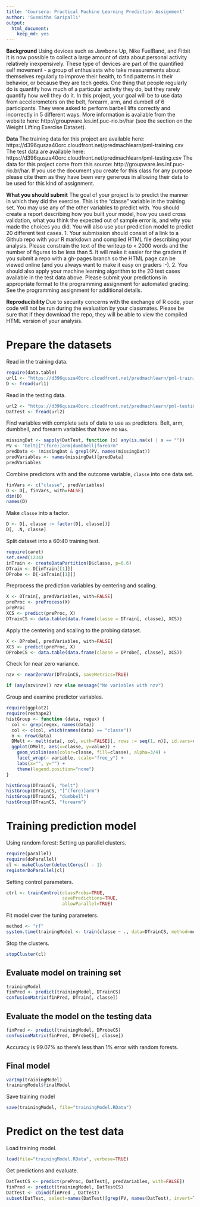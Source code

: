 ```yaml
---
title: 'Coursera: Practical Machine Learning Prediction Assignment'
author: 'Susmitha Saripalli'
output:
  html_document:
    keep_md: yes
---
```


 **Background**
 Using devices such as Jawbone Up, Nike FuelBand, and Fitbit it is now possible to collect a large amount of data about personal activity relatively inexpensively. These type of devices are part of the quantified self movement - a group of enthusiasts who take measurements about themselves regularly to improve their health, to find patterns in their behavior, or because they are tech geeks. One thing that people regularly do is quantify how much of a particular activity they do, but they rarely quantify how well they do it. In this project, your goal will be to use data from accelerometers on the belt, forearm, arm, and dumbell of 6 participants. They were asked to perform barbell lifts correctly and incorrectly in 5 different ways. More information is available from the website here: http://groupware.les.inf.puc-rio.br/har (see the section on the Weight Lifting Exercise Dataset). 

 **Data **
 The training data for this project are available here: 
 https://d396qusza40orc.cloudfront.net/predmachlearn/pml-training.csv
 The test data are available here: 
 https://d396qusza40orc.cloudfront.net/predmachlearn/pml-testing.csv
 The data for this project come from this source: http://groupware.les.inf.puc-rio.br/har. If you use the document you create for this class for any purpose please cite them as they have been very generous in allowing their data to be used for this kind of assignment. 
 
 **What you should submit**
 The goal of your project is to predict the manner in which they did the exercise. This is the "classe" variable in the training set. You may use any of the other variables to predict with. You should create a report describing how you built your model, how you used cross validation, what you think the expected out of sample error is, and why you made the choices you did. You will also use your prediction model to predict 20 different test cases. 
 1. Your submission should consist of a link to a Github repo with your R markdown and compiled HTML file describing your analysis. Please constrain the text of the writeup to < 2000 words and the number of figures to be less than 5. It will make it easier for the graders if you submit a repo with a gh-pages branch so the HTML page can be viewed online (and you always want to make it easy on graders :-).
 2. You should also apply your machine learning algorithm to the 20 test cases available in the test data above. Please submit your predictions in appropriate format to the programming assignment for automated grading. See the programming assignment for additional details. 
 
 **Reproducibility **
 Due to security concerns with the exchange of R code, your code will not be run during the evaluation by your classmates. Please be sure that if they download the repo, they will be able to view the compiled HTML version of your analysis. 
 
# Prepare the datasets
Read in the training data.
```r
require(data.table)
url1 <- "https://d396qusza40orc.cloudfront.net/predmachlearn/pml-training.csv"
D <- fread(url1)
```
Read in the testing data.
```r
url2 <- "https://d396qusza40orc.cloudfront.net/predmachlearn/pml-testing.csv"
DatTest <- fread(url2)
```

Find variables with complete sets of data to use as predictors.
Belt, arm, dumbbell, and forearm variables that have no `NAs`.

```r
missingDat <- sapply(DatTest, function (x) any(is.na(x) | x == ""))
PV <- "belt|[^(fore)]arm|dumbbell|forearm"
predData <- !missingDat & grepl(PV, names(missingDat))
predVariables <- names(missingDat)[predData]
predVariables
```

Combine predictors with and the outcome variable, `classe` into one data set.

```r
finVars <- c("classe", predVariables)
D <- D[, finVars, with=FALSE]
dim(D)
names(D)
```

Make `classe` into a factor.

```r
D <- D[, classe := factor(D[, classe])]
D[, .N, classe]
```

Split dataset into a 60:40 training test.

```r
require(caret)
set.seed(1234)
inTrain <- createDataPartition(D$classe, p=0.6)
DTrain <- D[inTrain[[1]]]
DProbe <- D[-inTrain[[1]]]
```

Preprocess the prediction variables by centering and scaling.

```r
X <- DTrain[, predVariables, with=FALSE]
preProc <- preProcess(X)
preProc
XCS <- predict(preProc, X)
DTrainCS <- data.table(data.frame(classe = DTrain[, classe], XCS))
```

Apply the centering and scaling to the probing dataset.

```r
X <- DProbe[, predVariables, with=FALSE]
XCS <- predict(preProc, X)
DProbeCS <- data.table(data.frame(classe = DProbe[, classe], XCS))
```

Check for near zero variance.

```r
nzv <- nearZeroVar(DTrainCS, saveMetrics=TRUE)

if (any(nzv$nzv)) nzv else message("No variables with nzv")
```

Group and examine predictor variables.

```r
require(ggplot2)
require(reshape2)
histGroup <- function (data, regex) {
  col <- grep(regex, names(data))
  col <- c(col, which(names(data) == "classe"))
  n <- nrow(data)
  DMelt <- melt(data[, col, with=FALSE][, rows := seq(1, n)], id.vars=c("rows", "classe"))
  ggplot(DMelt, aes(x=classe, y=value)) +
    geom_violin(aes(color=classe, fill=classe), alpha=3/4) +
    facet_wrap(~ variable, scale="free_y") +
    labs(x="", y="") +
    theme(legend.position="none")
} 

histGroup(DTrainCS, "belt")   
histGroup(DTrainCS, "[^(fore)]arm")
histGroup(DTrainCS, "dumbbell")
histGroup(DTrainCS, "forearm")
```


# Training prediction model

Using random forest:
Setting up parallel clusters.

```r
require(parallel)
require(doParallel)
cl <- makeCluster(detectCores() - 1)
registerDoParallel(cl)
```

Setting control parameters.

```r
ctrl <- trainControl(classProbs=TRUE,
                     savePredictions=TRUE,
                     allowParallel=TRUE)
```

Fit model over the tuning parameters.

```r
method <- "rf"
system.time(trainingModel <- train(classe ~ ., data=DTrainCS, method=method))
```

Stop the clusters.

```r
stopCluster(cl)
```

## Evaluate model on training set

```r
trainingModel
finPred <- predict(trainingModel, DTrainCS)
confusionMatrix(finPred, DTrain[, classe])
```

## Evaluate the model on the testing data

```r
finPred <- predict(trainingModel, DProbeCS)
confusionMatrix(finPred, DProbeCS[, classe])
```
Accuracy is 99.07% so there's less than 1% error with random forests. 


## Final model

```r
varImp(trainingModel)
trainingModel$finalModel
```

Save training model

```r
save(trainingModel, file="trainingModel.RData")
```


# Predict on the test data

Load training model.

```r
load(file="trainingModel.RData", verbose=TRUE)
```

Get predictions and evaluate.

```r
DatTestCS <- predict(preProc, DatTest[, predVariables, with=FALSE])
finPred <- predict(trainingModel, DatTestCS)
DatTest <- cbind(finPred , DatTest)
subset(DatTest, select=names(DatTest)[grep(PV, names(DatTest), invert=TRUE)])
```
